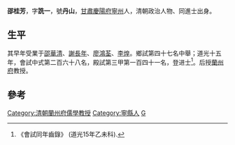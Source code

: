 '''邵桂芳'''，字'''詵一'''，號'''丹山'''，[[甘肅|甘肅]][[慶陽府|慶陽府]][[宁州_(西魏)|寧州]]人，清朝政治人物、同進士出身。

==生平==
其早年受業于[[邵華清|邵華清]]、[[謝長年|謝長年]]、[[廖鴻荃|廖鴻荃]]、[[李煌_(清朝)|李煌]]。鄉試第四十七名中舉；道光十五年，會試中式第二百六十八名，殿試第三甲第一百四十一名，登进士<ref>《會試同年齒錄》 (道光15年乙未科).</ref>。后授[[蘭州府|蘭州府]]教授。

==參考==
{{reflist}}

{{清朝人物小作品}}
{{道光十五年乙未科殿試金榜}}
{{DEFAULTSORT:Shao邵}}
[[Category:清朝蘭州府儒學教授|Category:清朝蘭州府儒學教授]]
[[Category:寧縣人|Category:寧縣人]]
[[Category:邵姓|G]]